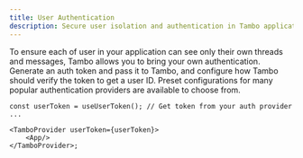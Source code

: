 ```yaml
---
title: User Authentication
description: Secure user isolation and authentication in Tambo applications.
---
```


To ensure each of user in your application can see only their own threads and messages, Tambo allows you to bring your own authentication. Generate an auth token and pass it to Tambo, and configure how Tambo should verify the token to get a user ID. Preset configurations for many popular authentication providers are available to choose from.

```tsx
const userToken = useUserToken(); // Get token from your auth provider
...

<TamboProvider userToken={userToken}>
    <App/>
</TamboProvider>;
```


<LearnMore
  title="More about authentication"
  description="Learn how to use your auth system with Tambo"
  href="/docs/concepts/user-authentication/overview"
/>
